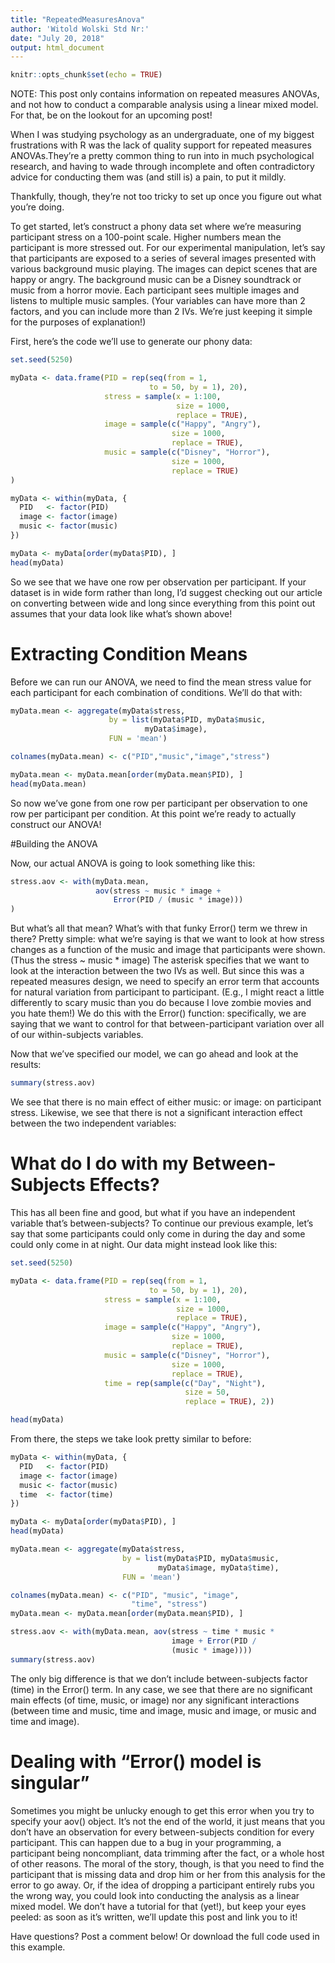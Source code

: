 ```yaml
---
title: "RepeatedMeasuresAnova"
author: 'Witold Wolski Std Nr:'
date: "July 20, 2018"
output: html_document
---
```


```r
knitr::opts_chunk$set(echo = TRUE)
```

NOTE: This post only contains information on repeated measures ANOVAs, and not how to conduct a comparable analysis using a linear mixed model. For that, be on the lookout for an upcoming post!

When I was studying psychology as an undergraduate, one of my biggest frustrations with R was the lack of quality support for repeated measures ANOVAs.They’re a pretty common thing to run into in much psychological research, and having to wade through incomplete and often contradictory advice for conducting them was (and still is) a pain, to put it mildly.

Thankfully, though, they’re not too tricky to set up once you figure out what you’re doing.

To get started, let’s construct a phony data set where we’re measuring participant stress on a 100-point scale. Higher numbers mean the participant is more stressed out. For our experimental manipulation, let’s say that participants are exposed to a series of several images presented with various background music playing. The images can depict scenes that are happy or angry. The background music can be a Disney soundtrack or music from a horror movie. Each participant sees multiple images and listens to multiple music samples. (Your variables can have more than 2 factors, and you can include more than 2 IVs. We’re just keeping it simple for the purposes of explanation!)

First, here’s the code we’ll use to generate our phony data:

```r
set.seed(5250)

myData <- data.frame(PID = rep(seq(from = 1,
                               to = 50, by = 1), 20),
                     stress = sample(x = 1:100,
                                     size = 1000,
                                     replace = TRUE),
                     image = sample(c("Happy", "Angry"),
                                    size = 1000,
                                    replace = TRUE),
                     music = sample(c("Disney", "Horror"),
                                    size = 1000,
                                    replace = TRUE)
)

myData <- within(myData, {
  PID   <- factor(PID)
  image <- factor(image)
  music <- factor(music)
})

myData <- myData[order(myData$PID), ]
head(myData)
```

So we see that we have one row per observation per participant. If your dataset is in wide form rather than long, I’d suggest checking out our article on converting between wide and long since everything from this point out assumes that your data look like what’s shown above!

# Extracting Condition Means

Before we can run our ANOVA, we need to find the mean stress value for each participant for each combination of conditions. We’ll do that with:

```r
myData.mean <- aggregate(myData$stress,
                      by = list(myData$PID, myData$music,
                              myData$image),
                      FUN = 'mean')

colnames(myData.mean) <- c("PID","music","image","stress")

myData.mean <- myData.mean[order(myData.mean$PID), ]
head(myData.mean)
```

So now we’ve gone from one row per participant per observation to one row per participant per condition. At this point we’re ready to actually construct our ANOVA!

#Building the ANOVA

Now, our actual ANOVA is going to look something like this:

```r
stress.aov <- with(myData.mean,
                   aov(stress ~ music * image +
                       Error(PID / (music * image)))
)

```

But what’s all that mean? What’s with that funky Error() term we threw in there? Pretty simple: what we’re saying is that we want to look at how stress changes as a function of the music and image that participants were shown. (Thus the stress ~ music * image) The asterisk specifies that we want to look at the interaction between the two IVs as well. But since this was a repeated measures design, we need to specify an error term that accounts for natural variation from participant to participant. (E.g., I might react a little differently to scary music than you do because I love zombie movies and you hate them!) We do this with the Error() function: specifically, we are saying that we want to control for that between-participant variation over all of our within-subjects variables.

Now that we’ve specified our model, we can go ahead and look at the results:

```r
summary(stress.aov)
```
We see that there is no main effect of either music:
or image:
on participant stress. Likewise, we see that there is not a significant interaction effect between the two independent variables:

# What do I do with my Between-Subjects Effects?

This has all been fine and good, but what if you have an independent variable that’s between-subjects? To continue our previous example, let’s say that some participants could only come in during the day and some could only come in at night. Our data might instead look like this:

```r
set.seed(5250)

myData <- data.frame(PID = rep(seq(from = 1,
                               to = 50, by = 1), 20),
                     stress = sample(x = 1:100,
                                     size = 1000,
                                     replace = TRUE),
                     image = sample(c("Happy", "Angry"),
                                    size = 1000,
                                    replace = TRUE),
                     music = sample(c("Disney", "Horror"),
                                    size = 1000,
                                    replace = TRUE),
                     time = rep(sample(c("Day", "Night"),
                                       size = 50,
                                       replace = TRUE), 2))

head(myData)

```


From there, the steps we take look pretty similar to before:

```r
myData <- within(myData, {
  PID   <- factor(PID)
  image <- factor(image)
  music <- factor(music)
  time  <- factor(time)
})

myData <- myData[order(myData$PID), ]
head(myData)

myData.mean <- aggregate(myData$stress,
                         by = list(myData$PID, myData$music,
                                 myData$image, myData$time),
                         FUN = 'mean')

colnames(myData.mean) <- c("PID", "music", "image",
                           "time", "stress")
myData.mean <- myData.mean[order(myData.mean$PID), ]

stress.aov <- with(myData.mean, aov(stress ~ time * music *
                                    image + Error(PID /
                                    (music * image))))
summary(stress.aov)

```

The only big difference is that we don’t include between-subjects factor (time) in the Error() term. In any case, we see that there are no significant main effects (of time, music, or image) nor any significant interactions (between time and music, time and image, music and image, or music and time and image).

# Dealing with “Error() model is singular”

Sometimes you might be unlucky enough to get this error when you try to specify your aov() object. It’s not the end of the world, it just means that you don’t have an observation for every between-subjects condition for every participant. This can happen due to a bug in your programming, a participant being noncompliant, data trimming after the fact, or a whole host of other reasons. The moral of the story, though, is that you need to find the participant that is missing data and drop him or her from this analysis for the error to go away. Or, if the idea of dropping a participant entirely rubs you the wrong way, you could look into conducting the analysis as a linear mixed model. We don’t have a tutorial for that (yet!), but keep your eyes peeled: as soon as it’s written, we’ll update this post and link you to it!

Have questions? Post a comment below! Or download the full code used in this example.